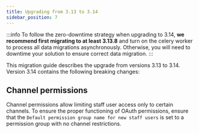 ```yaml
---
title: Upgrading from 3.13 to 3.14
sidebar_position: 7
---
```


:::info
To follow the zero-downtime strategy when upgrading to 3.14, **we recommend first migrating to at least 3.13.8** and turn on the celery worker to process all data migrations asynchronously.
Otherwise, you will need to downtime your solution to ensure correct data migration.
:::

This migration guide describes the upgrade from versions 3.13 to 3.14. Version 3.14 contains the following breaking changes:

## Channel permissions

Channel permissions allow limiting staff user access only to certain channels. To ensure
the proper functioning of OAuth permissions, ensure that the `Default permission group name for new staff users`
is set to a permission group with no channel restrictions.
